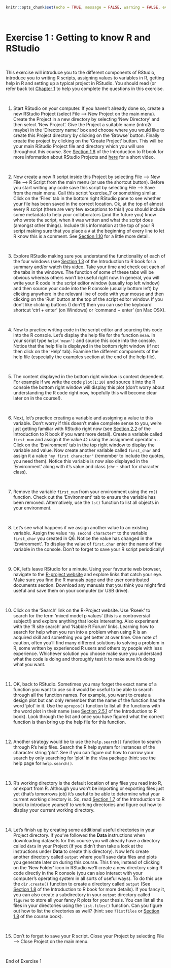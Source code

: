 

```r
knitr::opts_chunk$set(echo = TRUE, message = FALSE, warning = FALSE, eval = FALSE, cache = FALSE)
```

\  

# Exercise 1 : Getting to know R and RStudio {.unlisted .unnumbered}

\  

This exercise will introduce you to the different components of RStudio, introduce you to writing R scripts, assigning values to variables in R, getting help in R and setting up a typical project in RStudio. You should read (or refer back to) [Chapter 1](https://intro2r.com/chap1.html) to help you complete the questions in this exercise.

\  

1. Start RStudio on your computer. If you haven't already done so, create a new RStudio Project (select File --> New Project on the main menu). Create the Project in a new directory by selecting 'New Directory' and then select 'New Project'. Give the Project a suitable name (intro2r maybe) in the 'Directory name:' box and choose where you would like to create this Project directory by clicking on the 'Browse' button. Finally create the project by clicking on the 'Create Project' button. This will be your main RStudio Project file and directory which you will use throughout this course. See [Section 1.6](https://intro2r.com/rsprojs.html#rsprojs) of the Introduction to R book for more information about RStudio Projects and [here](https://alexd106.github.io/intro2R/howto.html#rstudio_proj-vid) for a short video.

\  

2. Now create a new R script inside this Project by selecting File --> New File --> R Script from the main menu (or use the shortcut button). Before you start writing any code save this script by selecting File --> Save from the main menu. Call this script 'exercise_1' or something similar. Click on the 'Files' tab in the bottom right RStudio pane to see whether your file has been saved in the correct location. Ok, at the top of almost every R script (there are very few exceptions to this!) you should include some metadata to help your collaborators (and the future you) know who wrote the script, when it was written and what the script does (amongst other things). Include this information at the top of your R script making sure that you place a `#` at the beginning of every line to let R know this is a comment. See [Section 1.10](https://intro2r.com/proj-doc.html) for a little more detail.

\  

3. Explore RStudio making sure you understand the functionality of each of the four windows (see [Section 1.3](https://intro2r.com/rstudio-orient.html#rstudio_orient) of the Introduction to R book for a summary and/or watch this [video](https://alexd106.github.io/intro2R/howto.html#rstudio-vid). Take your time and check out each of the tabs in the windows. The function of some of these tabs will be obvious whereas others won't be useful right now. In general, you will write your R code in the script editor window (usually top left window) and then source your code into the R console (usually bottom left) by clicking anywhere in the relevant line of code with your mouse and then clicking on the 'Run' button at the top of the script editor window. If you don't like clicking buttons (I don't!) then you can use the keyboard shortcut 'ctrl + enter' (on Windows) or 'command + enter' (on Mac OSX). 

\  

4. Now to practice writing code in the script editor and sourcing this code into the R console. Let's display the help file for the function `mean`. In your script type `help('mean')` and source this code into the console. Notice that the help file is displayed in the bottom right window (if not then click on the 'Help' tab). Examine the different components of the help file (especially the examples section at the end of the help file).

\  

5. The content displayed in the bottom right window is context dependent. For example if we write the code `plot(1:10)` and source it into the R console the bottom right window will display this plot (don't worry about understanding the R code right now, hopefully this will become clear later on in the course!). 

\  

6. Next, let's practice creating a variable and assigning a value to this variable. Don't worry if this doesn't make complete sense to you, we're just getting familiar with RStudio right now (see [Section 2.2](https://intro2r.com/objects-in-r.html) of the Introduction to R book if you want more detail). Create a variable called `first_num` and assign it the value `42` using the assignment operator `<-`. Click on the 'Environment' tab in the top right window to display the variable and value. Now create another variable called `first_char` and assign it a value `"my first character"` (remember to include the quotes, you need them). Notice this variable is now also displayed in the 'Environment' along with it's value and class (`chr` - short for character class). 

\  

7. Remove the variable `first_num` from your environment using the `rm()` function. Check out the 'Environment' tab to ensure the variable has been removed. Alternatively, use the `ls()` function to list all objects in your environment. 

\  

8. Let's see what happens if we assign another value to an existing variable. Assign the value `"my second character"` to the variable `first_char` you created in Q6. Notice the value has changed in the 'Environment'. To display the value of `first.char` enter the name of the variable in the console. Don't to forget to save your R script periodically!

\  

9. OK, let's leave RStudio for a minute. Using your favourite web browser, navigate to the [R-project website](http://www.r-project.org) and explore links that catch your eye. Make sure you find the R manuals page and the user contributed documents section. Download any manuals that you think you might find useful and save them on your computer (or USB drive).

\  

10. Click on the 'Search' link on the R-Project website. Use 'Rseek' to search for the term 'mixed model p values' (this is a controversial subject!) and explore anything that looks interesting. Also experiment with the 'R site search' and 'Nabble R Forum' links. Learning how to search for help when you run into a problem when using R is an acquired skill and something you get better at over time. One note of caution, often you'll find many different solutions to solving a problem in R, some written by experienced R users and others by people with less experience. Whichever solution you choose make sure you understand what the code is doing and thoroughly test it to make sure it's doing what you want.

\  

11.	OK, back to RStudio. Sometimes you may forget the exact name of a function you want to use so it would be useful to be able to search through all the function names. For example, you want to create a design plot but can only remember that the name of the function has the word 'plot' in it. Use the `apropos()` function to list all the functions with the word plot in their name (see [Section 2.5.1](https://intro2r.com/help.html#help) of the Introduction to R book). Look through the list and once you have figured what the correct function is then bring up the help file for this function. 

\  

12. Another strategy would be to use the `help.search()` function to search through R's help files. Search the R help system for instances of the character string ‘plot’. See if you can figure out how to narrow your search by only searching for ‘plot’ in the `nlme` package (hint: see the help page for `help.search()`.

\  

13.	R's working directory is the default location of any files you read into R, or export from R. Although you won't be importing or exporting files just yet (that's tomorrows job) it's useful to be able to determine what your current working directory is. So, read [Section 1.7](https://intro2r.com/work-d.html) of the Introduction to R book to introduce yourself to working directories and figure out how to display your current working directory.

\  

14.	Let's finish up by creating some additional useful directories in your Project directory. If you've followed the **Data <i class="fa fa-download" aria-hidden="true"></i>** instructions when downloading datasets for this course you will already have a directory called `data` in your Project (if you didn't then take a look at the instructions under **Data <i class="fa fa-download" aria-hidden="true"></i>** to create this directory). Now let's create another directory called `output` where you'll save data files and plots you generate later on during this course. This time, instead of clicking on the 'New Folder' icon in RStudio we'll create a new directory using R code directly in the R console (you can also interact with your computer's operating system in all sorts of useful ways). To do this use the `dir.create()` function to create a directory called `output` (See [Section 1.8](https://intro2r.com/dir-struct.html) of the Introduction to R book for more details). If you fancy it, you can also create a subdirectory in your `output` directory called `figures` to store all your fancy R plots for your thesis. You can list all the files in your directories using the `list.files()` function. Can you figure out how to list the directories as well? (hint: see `?listfiles` or [Section 1.8](https://intro2r.com/dir-struct.html) of the course book).

\  

15. Don't to forget to save your R script. Close your Project by selecting File --> Close Project on the main menu.

\  

End of Exercise 1
